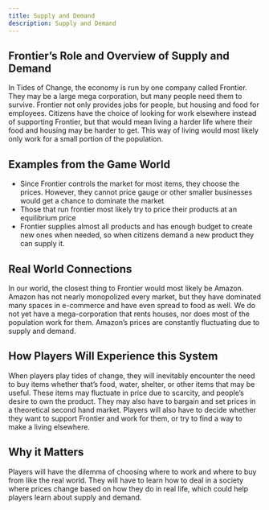 ```yaml
---
title: Supply and Demand
description: Supply and Demand
---
```


## Frontier’s Role and Overview of Supply and Demand

In Tides of Change, the economy is run by one company called Frontier. They may be a large mega corporation, but many people need them to survive. Frontier not only provides jobs for people, but housing and food for employees. Citizens have the choice of looking for work elsewhere instead of supporting Frontier, but that would mean living a harder life where their food and housing may be harder to get. This way of living would most likely only work for a small portion of the population. 

## Examples from the Game World

- Since Frontier controls the market for most items, they choose the prices. However, they cannot price gauge or other smaller businesses would get a chance to dominate the market
- Those that run frontier most likely try to price their products at an equilibrium price
- Frontier supplies almost all products and has enough budget to create new ones when needed, so when citizens demand a new product they can supply it.

## Real World Connections

In our world, the closest thing to Frontier would most likely be Amazon. Amazon has not nearly monopolized every market, but they have dominated many spaces in e-commerce and have even spread to food as well. We do not yet have a mega-corporation that rents houses, nor does most of the population work for them. Amazon’s prices are constantly fluctuating due to supply and demand. 

## How Players Will Experience this System

When players play tides of change, they will inevitably encounter the need to buy items whether that’s food, water, shelter, or other items that may be useful. These items may fluctuate in price due to scarcity, and people’s desire to own the product. They may also have to bargain and set prices in a theoretical second hand market. Players will also have to decide whether they want to support Frontier and work for them, or try to find a way to make a living elsewhere. 

## Why it Matters

Players will have the dilemma of choosing where to work and where to buy from like the real world. They will have to learn how to deal in a society where prices change based on how they do in real life, which could help players learn about supply and demand.